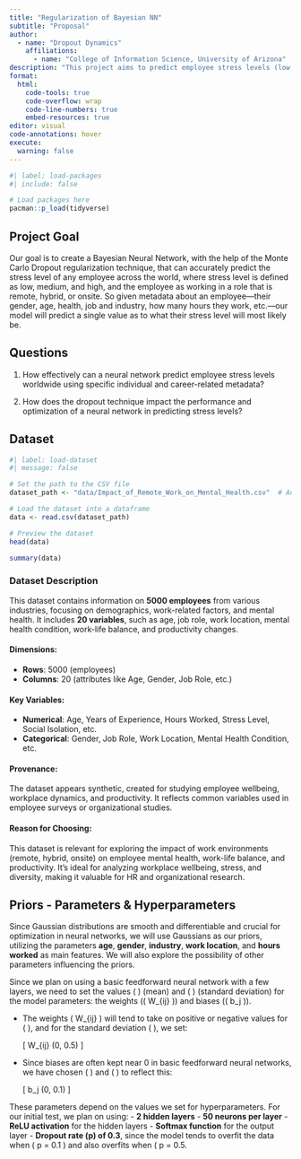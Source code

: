 ```yaml
---
title: "Regularization of Bayesian NN"
subtitle: "Proposal"
author: 
  - name: "Dropout Dynamics"
    affiliations:
      - name: "College of Information Science, University of Arizona"
description: "This project aims to predict employee stress levels (low, medium, or high) using a neural network enhanced with Monte Carlo Dropout regularization. By applying dropout during both training and inference, we aim to improve the model's generalization and estimate prediction uncertainty. The model will be trained on a diverse dataset of 5,000 employee samples, incorporating factors like age, job role, hours worked, and mental health conditions. The project explores how effectively a neural network can predict stress based on employee metadata and the impact of dropout regularization on model performance, ultimately helping organizations better support employee well-being."
format:
  html:
    code-tools: true
    code-overflow: wrap
    code-line-numbers: true
    embed-resources: true
editor: visual
code-annotations: hover
execute:
  warning: false
---
```


```r
#| label: load-packages
#| include: false

# Load packages here
pacman::p_load(tidyverse)
```

## Project Goal

Our goal is to create a Bayesian Neural Network, with the help of the Monte Carlo Dropout regularization technique, that can accurately predict the stress level of any employee across the world, where stress level is defined as low, medium, and high, and the employee as working in a role that is remote, hybrid, or onsite. So given metadata about an employee—their gender, age, health, job and industry, how many hours they work, etc.—our model will predict a single value as to what their stress level will most likely be.

## Questions

1.  How effectively can a neural network predict employee stress levels worldwide using specific individual and career-related metadata?

2.  How does the dropout technique impact the performance and optimization of a neural network in predicting stress levels?

## Dataset

```r
#| label: load-dataset
#| message: false

# Set the path to the CSV file
dataset_path <- "data/Impact_of_Remote_Work_on_Mental_Health.csv"  # Adjust this to the actual path

# Load the dataset into a dataframe
data <- read.csv(dataset_path)

# Preview the dataset
head(data)

```

```r
summary(data)
```

### Dataset Description

This dataset contains information on **5000 employees** from various industries, focusing on demographics, work-related factors, and mental health. It includes **20 variables**, such as age, job role, work location, mental health condition, work-life balance, and productivity changes.

#### **Dimensions**:

-   **Rows**: 5000 (employees)
-   **Columns**: 20 (attributes like Age, Gender, Job Role, etc.)

#### **Key Variables**:

-   **Numerical**: Age, Years of Experience, Hours Worked, Stress Level, Social Isolation, etc.
-   **Categorical**: Gender, Job Role, Work Location, Mental Health Condition, etc.

#### **Provenance**:

The dataset appears synthetic, created for studying employee wellbeing, workplace dynamics, and productivity. It reflects common variables used in employee surveys or organizational studies.

#### **Reason for Choosing**:

This dataset is relevant for exploring the impact of work environments (remote, hybrid, onsite) on employee mental health, work-life balance, and productivity. It’s ideal for analyzing workplace wellbeing, stress, and diversity, making it valuable for HR and organizational research.

## Priors - Parameters & Hyperparameters

Since Gaussian distributions are smooth and differentiable and crucial for optimization in neural networks, we will use Gaussians as our priors, utilizing the parameters **age**, **gender**, **industry**, **work location**, and **hours worked** as main features. We will also explore the possibility of other parameters influencing the priors.

Since we plan on using a basic feedforward neural network with a few layers, we need to set the values ( \mu ) (mean) and ( \sigma ) (standard deviation) for the model parameters: the weights (( W\_{ij} )) and biases (( b_j )).

-   The weights ( W\_{ij} ) will tend to take on positive or negative values for ( \mu ), and for the standard deviation ( \sigma ), we set:

    \[ W\_{ij} \sim \mathcal{N}(0, 0.5) \]

-   Since biases are often kept near 0 in basic feedforward neural networks, we have chosen ( \mu ) and ( \sigma ) to reflect this:

    \[ b_j \sim \mathcal{N}(0, 0.1) \]

These parameters depend on the values we set for hyperparameters. For our initial test, we plan on using: - **2 hidden layers** - **50 neurons per layer** - **ReLU activation** for the hidden layers - **Softmax function** for the output layer - **Dropout rate (p) of 0.3**, since the model tends to overfit the data when ( p = 0.1 ) and also overfits when ( p = 0.5.
